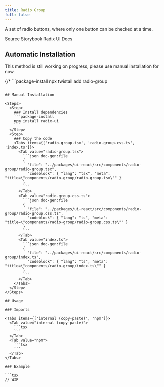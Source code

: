 ```yaml
---
title: Radio Group
full: false
---
```


A set of radio buttons, where only one button can be checked at a time.

<Badges>
  <BadgeLink href="https://github.com/riipandi/twistail/tree/main/packages/ui-react/src/components/radio-group" external>
    Source
  </BadgeLink>
  <BadgeLink href="https://storybook.twistail.com/?path=/docs/base-components-radiogroup--default" external>
    Storybook
  </BadgeLink>
  <BadgeLink href="https://www.radix-ui.com/primitives/docs/components/radio-group#api-reference" external>
    Radix UI Docs
  </BadgeLink>
</Badges>

## Automatic Installation

<Callout type='warn'>
  This method is still working on progress, please use manual installation for now.
</Callout>

{/* ```package-install
npx twistail add radio-group
``` */}

## Manual Installation

<Steps>
  <Step>
    ### Install dependencies
    ```package-install
    npm install radix-ui
    ```
  </Step>
  <Step>
    ### Copy the code
    <Tabs items={['radio-group.tsx', 'radio-group.css.ts', 'index.ts']}>
      <Tab value="radio-group.tsx">
        ```json doc-gen:file
        {
          "file": "../packages/ui-react/src/components/radio-group/radio-group.tsx",
          "codeblock": { "lang": "tsx", "meta": "title=\"components/radio-group/radio-group.tsx\"" }
        }
        ```
      </Tab>
      <Tab value="radio-group.css.ts">
        ```json doc-gen:file
        {
          "file": "../packages/ui-react/src/components/radio-group/radio-group.css.ts",
          "codeblock": { "lang": "ts", "meta": "title=\"components/radio-group/radio-group.css.ts\"" }
        }
        ```
      </Tab>
      <Tab value="index.ts">
        ```json doc-gen:file
        {
          "file": "../packages/ui-react/src/components/radio-group/index.ts",
          "codeblock": { "lang": "ts", "meta": "title=\"components/radio-group/index.ts\"" }
        }
        ```
      </Tab>
    </Tabs>
  </Step>
</Steps>

## Usage

### Imports

<Tabs items={['internal (copy-paste)', 'npm']}>
  <Tab value="internal (copy-paste)">
    ```tsx
    ```
  </Tab>
  <Tab value="npm">
    ```tsx
    ```
  </Tab>
</Tabs>

### Example

```tsx
// WIP
```

